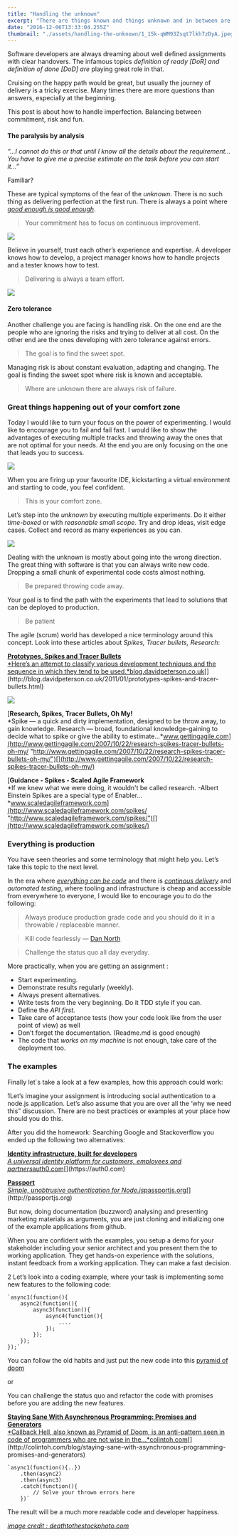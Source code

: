 ```yaml
---
title: "Handling the unknown"
excerpt: "There are things known and things unknown and in between are the doors. — Jim Morirson"
date: "2016-12-06T13:33:04.255Z"
thumbnail: "./assets/handling-the-unknown/1_15k-qWM93Zsqt7lkh7zDyA.jpeg"
---
```

Software developers are always dreaming about well defined assignments with clear handovers. The infamous topics *definition of ready \[DoR\] and definition of done \[DoD\] are* playing great role in that.

Cruising on the happy path would be great, but usually the journey of delivery is a tricky exercise. Many times there are more questions than answers, especially at the beginning.

This post is about how to handle imperfection. Balancing between commitment, risk and fun.

#### **The paralysis by analysis**

*“…I cannot do this or that until I know all the details about the requirement…You have to give me a precise estimate on the task before you can start it…”*

Familiar?

These are typical symptoms of the fear of the *unknown*. There is no such thing as delivering perfection at the first run. There is always a point where [*good enough is good enough*](https://dzone.com/articles/applying-8020-rule-software).

> Your commitment has to focus on continuous improvement.

![](./assets/handling-the-unknown/1_JUoIaqa4acZdfacgnWn_rw.png)

Believe in yourself, trust each other’s experience and expertise. A developer knows how to develop, a project manager knows how to handle projects and a tester knows how to test.

> Delivering is always a team effort.

![](./assets/handling-the-unknown/1_rpTdtbzZtFQ3OWR35Cbizw.png)

#### Zero tolerance

Another challenge you are facing is handling risk. On the one end are the people who are ignoring the risks and trying to deliver at all cost. On the other end are the ones developing with zero tolerance against errors.

> The goal is to find the sweet spot.

Managing risk is about constant evaluation, adapting and changing. The goal is finding the sweet spot where risk is known and acceptable.

> Where are unknown there are always risk of failure.

### Great things happening out of your comfort zone

Today I would like to turn your focus on the power of experimenting. I would like to encourage you to fail and fail fast. I would like to show the advantages of executing multiple tracks and throwing away the ones that are not optimal for your needs. At the end you are only focusing on the one that leads you to success.

![](./assets/handling-the-unknown/1_ufMuN-uQcHI8Lyk3FQL6cA.png)

When you are firing up your favourite IDE, kickstarting a virtual environment and starting to code, you feel confident.

> This is your comfort zone.

Let’s step into the *unknown* by executing multiple experiments. Do it either *time-boxed* or with *reasonable small scope*. Try and drop ideas, visit edge cases. Collect and record as many experiences as you can.

![](./assets/handling-the-unknown/1_7jPLanOosxWBX85rql5lAw.png)

Dealing with the unknown is mostly about going into the wrong direction. The great thing with software is that you can always write new code. Dropping a small chunk of experimental code costs almost nothing.

> Be prepared throwing code away.

Your goal is to find the path with the experiments that lead to solutions that can be deployed to production.

> Be patient

The agile (scrum) world has developed a nice terminology around this concept. Look into these articles about *Spikes, Tracer bullets, Research*:

[**Prototypes, Spikes and Tracer Bullets**  
*Here’s an attempt to classify various development techniques and the sequence in which they tend to be used.*blog.davidpeterson.co.uk](http://blog.davidpeterson.co.uk/2011/01/prototypes-spikes-and-tracer-bullets.html "http://blog.davidpeterson.co.uk/2011/01/prototypes-spikes-and-tracer-bullets.html")[](http://blog.davidpeterson.co.uk/2011/01/prototypes-spikes-and-tracer-bullets.html)

![](./assets/handling-the-unknown/0__IpF7NgFpLILh1bp..jpg)

[**Research, Spikes, Tracer Bullets, Oh My!**  
*Spike — a quick and dirty implementation, designed to be throw away, to gain knowledge. Research — broad, foundational knowledge-gaining to decide what to spike or give the ability to estimate…*www.gettingagile.com](http://www.gettingagile.com/2007/10/22/research-spikes-tracer-bullets-oh-my/ "http://www.gettingagile.com/2007/10/22/research-spikes-tracer-bullets-oh-my/")[](http://www.gettingagile.com/2007/10/22/research-spikes-tracer-bullets-oh-my/)

[**Guidance - Spikes - Scaled Agile Framework**  
*If we knew what we were doing, it wouldn't be called research. -Albert Einstein Spikes are a special type of Enabler…*www.scaledagileframework.com](http://www.scaledagileframework.com/spikes/ "http://www.scaledagileframework.com/spikes/")[](http://www.scaledagileframework.com/spikes/)

### Everything is production

You have seen theories and some terminology that might help you. Let’s take this topic to the next level.

In the era where [*everything can be code*](http://www.bmc.com/blogs/infrastructure-everything-code-changes-everything/) and there is [*continous delivery*](http://martinfowler.com/bliki/ContinuousDelivery.html) and *automated testing*, where tooling and infrastructure is cheap and accessible from everywhere to everyone, I would like to encourage you to do the following:

> Always produce production grade code and you should do it in a throwable / replaceable manner.

> Kill code fearlessly — [Dan North](http://dannorth.net)

> Challenge the status quo all day everyday.

More practically, when you are getting an assignment :

*   Start experimenting.
*   Demonstrate results regularly (weekly).
*   Always present alternatives.
*   Write tests from the very beginning. Do it TDD style if you can.
*   Define the *API first.*
*   Take care of acceptance tests (how your code look like from the user point of view) as well
*   Don’t forget the documentation. (Readme.md is good enough)
*   The code that *works on my machine* is not enough, take care of the deployment too.

### The examples

Finally let´s take a look at a few examples, how this approach could work:

1Let’s imagine your assignment is introducing social authentication to a node.js application. Let’s also assume that you are over all the ‘why we need this” discussion. There are no best practices or examples at your place how should you do this.

After you did the homework: Searching Google and Stackoverflow you ended up the following two alternatives:

[**Identity infrastructure, built for developers**  
*A universal identity platform for customers, employees and partners*auth0.com](https://auth0.com "https://auth0.com")[](https://auth0.com)

[**Passport**  
*Simple, unobtrusive authentication for Node.js*passportjs.org](http://passportjs.org "http://passportjs.org")[](http://passportjs.org)

But now, doing documentation (buzzword) analysing and presenting marketing materials as arguments, you are just cloning and initializing one of the example applications from github.

When you are confident with the examples, you setup a demo for your stakeholder including your senior architect and you present them the to working application. They get hands-on experience with the solutions, instant feedback from a working application. They can make a fast decision.

2 Let’s look into a coding example, where your task is implementing some new features to the following code:

    `async1(function(){  
        async2(function(){  
            async3(function(){  
                async4(function(){  
                    ....  
                });  
            });  
        });  
    });`

You can follow the old habits and just put the new code into this [pyramid of doom](http://skaghost.herokuapp.com/pyramid-of-doom/)

or

You can challenge the status quo and refactor the code with promises before you are adding the new features.

[**Staying Sane With Asynchronous Programming: Promises and Generators**  
*Callback Hell, also known as Pyramid of Doom, is an anti-pattern seen in code of programmers who are not wise in the…*colintoh.com](http://colintoh.com/blog/staying-sane-with-asynchronous-programming-promises-and-generators "http://colintoh.com/blog/staying-sane-with-asynchronous-programming-promises-and-generators")[](http://colintoh.com/blog/staying-sane-with-asynchronous-programming-promises-and-generators)

    `async1(function(){..})  
        .then(async2)  
        .then(async3)  
        .catch(function(){  
            // Solve your thrown errors here  
        })`

The result will be a much more readable code and developer happiness.

*[image credit : deathtothestockphoto.com](http://deathtothestockphoto.com)*

